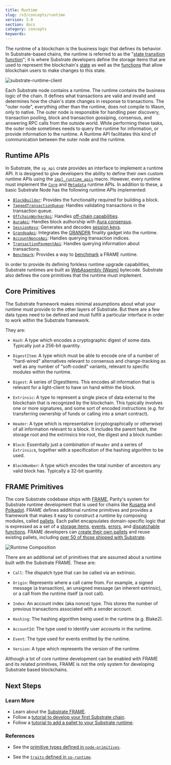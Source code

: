 ```yaml
---
title: Runtime
slug: /v3/concepts/runtime
version: 3.0
section: docs
category: concepts
keywords:
---
```


The runtime of a blockchain is the business logic that defines its behavior. In Substrate-based
chains, the runtime is referred to as the
"[state transition function](/v3/getting-started/glossary#state-transition-function-stf)";
it is where Substrate developers define the storage items that are used to represent the
blockchain's [state](/v3/getting-started/glossary#state) as well as the
[functions](/v3/concepts/extrinsics) that allow blockchain users to make
changes to this state.

![substrate-runtime-client](/img/docs/concepts/substrate-runtime-client.png)

Each Substrate node contains a runtime. The runtime contains the business logic of the chain. It
defines what transactions are valid and invalid and determines how the chain's state changes in
response to transactions. The "outer node", everything other than the runtime, does not compile
to Wasm, only to native. The outer node is responsible for handling peer discovery, transaction
pooling, block and transaction gossiping, consensus, and answering RPC calls from the outside
world. While performing these tasks, the outer node sometimes needs to query the runtime for
information, or provide information to the runtime. A Runtime API facilitates this kind of
communication between the outer node and the runtime.

## Runtime APIs

In Substrate, the `sp_api` crate provides an interface to implement a runtime API. It is designed to give
developers the ability to define their own custom runtime APIs using the [`impl_runtime_apis`](/rustdocs/latest/sp_api/macro.impl_runtime_apis.html)
macro. However, every runtime must implement the [`Core`](/rustdocs/latest/sp_api/trait.Core.html) and
[`Metadata`](/rustdocs/latest/sp_api/trait.Metadata.html) runtime APIs. In addition to these, a basic Substrate Node
has the following runtime APIs implemented:

- [`BlockBuilder`](/rustdocs/latest/sp_block_builder/trait.BlockBuilder.html): Provides the functionality required for building a block.
- [`TaggedTransactionQueue`](/rustdocs/latest/sp_transaction_pool/runtime_api/trait.TaggedTransactionQueue.html): Handles validating transactions in the transaction queue.
- [`OffchainWorkerApi`](/rustdocs/latest/sp_offchain/trait.OffchainWorkerApi.html): Handles [off-chain capabilities](/v3/concepts/off-chain-features).
- [`AuraApi`](/rustdocs/latest/sp_consensus_aura/trait.AuraApi.html): Handles block authorship with [Aura consensus](/v3/advanced/consensus#aura).
- [`SessionKeys`](/rustdocs/latest/sp_session/trait.SessionKeys.html): Generates and decodes [session keys](/v3/concepts/session-keys).
- [`GrandpaApi`](/rustdocs/latest/sp_finality_grandpa/trait.GrandpaApi.html): Integrates the [GRANDPA](/v3/advanced/consensus#grandpa) finality gadget into the runtime.
- [`AccountNonceApi`](/rustdocs/latest/frame_system_rpc_runtime_api/trait.AccountNonceApi.html): Handles querying transaction indices.
- [`TransactionPaymentApi`](/rustdocs/latest/pallet_transaction_payment_rpc_runtime_api/trait.TransactionPaymentApi.html): Handles querying information about transactions.
- [`Benchmark`](/rustdocs/latest/frame_benchmarking/trait.Benchmark.html): Provides a way to [benchmark](/v3/runtime/benchmarking) a FRAME runtime.

In order to provide its defining forkless runtime upgrade capabilities, Substrate runtimes
are built as [WebAssembly (Wasm)](/v3/getting-started/glossary#webassembly-wasm)
bytecode. Substrate also defines the core primitives that the runtime must implement.

## Core Primitives

The Substrate framework makes minimal assumptions about what your runtime must provide to the other
layers of Substrate. But there are a few data types need to be defined and must fulfill a particular
interface in order to work within the Substrate framework.

They are:

- `Hash`: A type which encodes a cryptographic digest of some data. Typically just a 256-bit
  quantity.

- `DigestItem`: A type which must be able to encode one of a number of "hard-wired" alternatives
  relevant to consensus and change-tracking as well as any number of "soft-coded" variants, relevant
  to specific modules within the runtime.

- `Digest`: A series of DigestItems. This encodes all information that is relevant for a
  light-client to have on hand within the block.

- `Extrinsic`: A type to represent a single piece of data external to the blockchain that is
  recognized by the blockchain. This typically involves one or more signatures, and some sort of
  encoded instructions (e.g. for transferring ownership of funds or calling into a smart contract).

- `Header`: A type which is representative (cryptographically or otherwise) of all information
  relevant to a block. It includes the parent hash, the storage root and the extrinsics trie root,
  the digest and a block number.

- `Block`: Essentially just a combination of `Header` and a series of `Extrinsic`s, together with a
  specification of the hashing algorithm to be used.

- `BlockNumber`: A type which encodes the total number of ancestors any valid block has. Typically a
  32-bit quantity.

## FRAME Primitives

The core Substrate codebase ships with [FRAME](/v3/runtime/frame), Parity's system
for Substrate runtime development that is used for chains like
[Kusama](https://github.com/paritytech/polkadot/blob/master/runtime/kusama/src/lib.rs) and
[Polkadot](https://github.com/paritytech/polkadot/blob/master/runtime/polkadot/src/lib.rs). FRAME
defines additional runtime primitives and
provides a framework that makes it easy to construct a runtime by composing modules, called
[pallets](/v3/runtime/frame#pallets). Each pallet encapsulates domain-specific logic that is
expressed as a set of a [storage items](/v3/runtime/storage),
[events](/v3/runtime/events-and-errors),
[errors](/v3/runtime/events-and-errors#errors), and
[dispatchable functions](/v3/getting-started/glossary#dispatch). FRAME developers
can [create their own pallets](/v3/runtime/frame#pallets) and reuse existing pallets,
including [over 50 of those shipped with Substrate](/v3/runtime/frame#prebuilt-pallets).

![Runtime Composition](../../../../src/images/docs/concepts/frame-runtime.png)

There are an additional set of primitives that are assumed about a runtime built with the Substrate
FRAME. These are:

- `Call`: The dispatch type that can be called via an extrinsic.

- `Origin`: Represents where a call came from. For example, a signed message (a transaction), an
  unsigned message (an inherent extrinsic), or a call from the runtime itself (a root call).

- `Index`: An account index (aka nonce) type. This stores the number of previous transactions
  associated with a sender account.

- `Hashing`: The hashing algorithm being used in the runtime (e.g. Blake2).

- `AccountId`: The type used to identify user accounts in the runtime.

- `Event`: The type used for events emitted by the runtime.

- `Version`: A type which represents the version of the runtime.

Although a lot of core runtime development can be enabled with FRAME and
its related primitives, FRAME is not the only system for developing
Substrate based blockchains.

## Next Steps

### Learn More

- Learn about the [Substrate FRAME](/v3/runtime/frame).
- Follow a
  [tutorial to develop your first Substrate chain](/tutorials/v3/create-your-first-substrate-chain).
- Follow a [tutorial to add a pallet to your Substrate runtime](/tutorials/v3/add-a-pallet).

### References

- See the
  [primitive types defined in `node-primitives`](/rustdocs/latest/node_primitives/index.html).

- See the
  [`traits` defined in `sp-runtime`](/rustdocs/latest/sp_runtime/traits/index.html).
